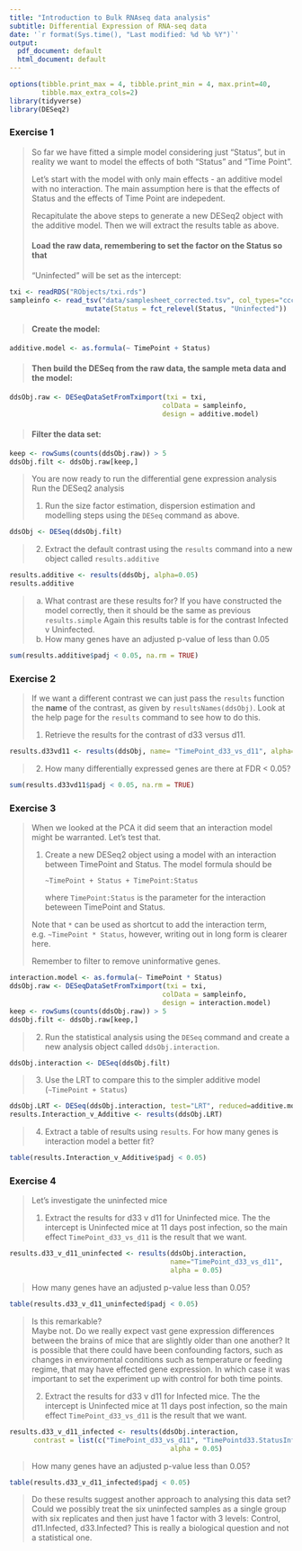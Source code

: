 ```yaml
---
title: "Introduction to Bulk RNAseq data analysis"
subtitle: Differential Expression of RNA-seq data
date: '`r format(Sys.time(), "Last modified: %d %b %Y")`'
output:
  pdf_document: default
  html_document: default
---
```


```r
options(tibble.print_max = 4, tibble.print_min = 4, max.print=40, 
        tibble.max_extra_cols=2)
library(tidyverse)
library(DESeq2)
```

### Exercise 1

> So far we have fitted a simple model considering just "Status", but in reality 
> we want to model the effects of both "Status" and "Time Point".
> 
> Let's start with the model with only main effects - an additive model with no 
> interaction. The main assumption here is that the effects of Status and the
> effects of Time Point are indepedent.
> 
> Recapitulate the above steps to generate a new DESeq2 object with
> the additive model. Then we will extract the results table as above.
> 
> #### Load the raw data, remembering to set the factor on the Status so that
> "Uninfected" will be set as the intercept:    
>   
```r
txi <- readRDS("RObjects/txi.rds")
sampleinfo <- read_tsv("data/samplesheet_corrected.tsv", col_types="cccc") %>% 
                   mutate(Status = fct_relevel(Status, "Uninfected"))
```
> 
> #### Create the model:
> 
```r
additive.model <- as.formula(~ TimePoint + Status)
```
> 
> #### Then build the DESeq from the raw data, the sample meta data and the model:
> 
```r
ddsObj.raw <- DESeqDataSetFromTximport(txi = txi,
                                      colData = sampleinfo,
                                      design = additive.model)
```
> 
> #### Filter the data set:
>
```r
keep <- rowSums(counts(ddsObj.raw)) > 5
ddsObj.filt <- ddsObj.raw[keep,]
```
>
> You are now ready to run the differential gene expression analysis
> Run the DESeq2 analysis
> 
> 1. Run the size factor estimation, dispersion estimation and modelling steps 
> using the `DESeq` command as above. 
>
```r
ddsObj <- DESeq(ddsObj.filt)
```

> 
> 2. Extract the default contrast using the `results` command into a new object 
> called `results.additive`
>
```r
results.additive <- results(ddsObj, alpha=0.05)
results.additive
```
>
> a) What contrast are these results for? If you have constructed the model 
>    correctly, then it should be the same as previous `results.simple`
Again this results table is for the contrast Infected v Uninfected.
> b) How many genes have an adjusted p-value of less than 0.05
```r
sum(results.additive$padj < 0.05, na.rm = TRUE)
```


### Exercise 2

> If we want a different contrast we can just pass the `results` function the 
> **name** of the contrast, as given by `resultsNames(ddsObj)`.
> Look at the help page for the `results` command to see how to do this.
>
> 1. Retrieve the results for the contrast of d33 versus d11. 
```r
results.d33vd11 <- results(ddsObj, name= "TimePoint_d33_vs_d11", alpha=0.05)
```

> 2. How many differentially expressed genes are there at FDR < 0.05?
```r
sum(results.d33vd11$padj < 0.05, na.rm = TRUE)
```

### Exercise 3
>
> When we looked at the PCA it did seem that an interaction model might be
> warranted. Let's test that.  
>  
> 1. Create a new DESeq2 object using a model with an interaction between 
>    TimePoint and Status. The model formula should be 
>
>    `~TimePoint + Status + TimePoint:Status`
>
>    where `TimePoint:Status` is the parameter for the interaction beteween 
>    TimePoint and Status.
>
> Note that `*` can be used as shortcut to add the interaction term,
> e.g. `~TimePoint * Status`, however, writing out in long form is clearer here.
>
> Remember to filter to remove uninformative genes.
>
```r
interaction.model <- as.formula(~ TimePoint * Status)
ddsObj.raw <- DESeqDataSetFromTximport(txi = txi,
                                      colData = sampleinfo,
                                      design = interaction.model)
keep <- rowSums(counts(ddsObj.raw)) > 5
ddsObj.filt <- ddsObj.raw[keep,]
```
> 2. Run the statistical analysis using the `DESeq` command and create a new
>    analysis object called `ddsObj.interaction`.
```r
ddsObj.interaction <- DESeq(ddsObj.filt)
```
> 3. Use the LRT to compare this to the simpler additive model 
>    (`~TimePoint + Status`)
```r
ddsObj.LRT <- DESeq(ddsObj.interaction, test="LRT", reduced=additive.model)
results.Interaction_v_Additive <- results(ddsObj.LRT)
```
> 4. Extract a table of results using `results`. 
> For how many genes is interaction model a better fit?  
```r
table(results.Interaction_v_Additive$padj < 0.05)
```

### Exercise 4
>
> Let's investigate the uninfected mice
>  
> 1. Extract the results for d33 v d11 for Uninfected mice. 
The the intercept is Uninfected mice at 11 days post infection, so the main 
effect `TimePoint_d33_vs_d11` is the result that we want.
```r
results.d33_v_d11_uninfected <- results(ddsObj.interaction, 
                                        name="TimePoint_d33_vs_d11",
                                        alpha = 0.05)
```
> How many genes have an adjusted p-value less than 0.05?  
```r
table(results.d33_v_d11_uninfected$padj < 0.05)
```
> Is this remarkable?  
Maybe not. Do we really expect vast gene expression differences between the 
brains of mice that are slightly older than one another? It is possible that 
there could have been confounding factors, such as changes in enviromental 
conditions such as temperature or feeding regime, that may have effected gene
expression. In which case it was important to set the experiment up with 
control for both time points.
>
> 2. Extract the results for d33 v d11 for Infected mice. 
The the intercept is Uninfected mice at 11 days post infection, so the main 
effect `TimePoint_d33_vs_d11` is the result that we want.
```r
results.d33_v_d11_infected <- results(ddsObj.interaction, 
      contrast = list(c("TimePoint_d33_vs_d11", "TimePointd33.StatusInfected")),
                                        alpha = 0.05)
```
> How many genes have an adjusted p-value less than 0.05?  
```r
table(results.d33_v_d11_infected$padj < 0.05)
```
>
> Do these results suggest another approach to analysing this data set?   
Could we possibly treat the six uninfected samples as a single group with six
replicates and then just have 1 factor with 3 levels: Control, d11.Infected,
d33.Infected? This is really a biological question and not a statistical one.